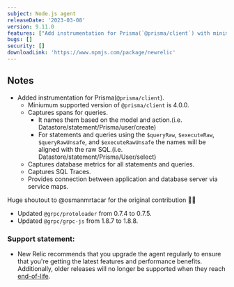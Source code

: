 ```yaml
---
subject: Node.js agent
releaseDate: '2023-03-08'
version: 9.11.0
features: ["Add instrumentation for Prisma(`@prisma/client`) with minimum supported version 4.0.0."]
bugs: []
security: []
downloadLink: 'https://www.npmjs.com/package/newrelic'
---
```


## Notes

* Added instrumentation for Prisma(`@prisma/client`).
   * Miniumum supported version of `@prisma/client` is 4.0.0.
   * Captures spans for queries. 
     * It names them based on the model and action.(i.e. Datastore/statement/Prisma/user/create)
     * For statements and queries using the `$queryRaw`, `$executeRaw`, `$queryRawUnsafe`, and `$executeRawUnsafe` the names will be aligned with the raw SQL.(i.e. Datastore/statement/Prisma/User/select)
   * Captures database metrics for all statements and queries.
   * Captures SQL Traces.
   * Provides connection between application and database server via service maps. 

Huge shoutout to @osmanmrtacar for the original contribution 🙏🏻

 * Updated `@grpc/protoloader` from 0.7.4 to 0.7.5.
 * Updated `@grpc/grpc-js` from 1.8.7 to 1.8.8. 


### Support statement:

* New Relic recommends that you upgrade the agent regularly to ensure that you're getting the latest features and performance benefits. Additionally, older releases will no longer be supported when they reach [end-of-life](/docs/using-new-relic/cross-product-functions/install-configure/notification-changes-new-relic-saas-features-distributed-software).
